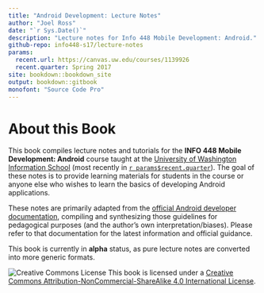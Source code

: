 ```yaml
---
title: "Android Development: Lecture Notes"
author: "Joel Ross"
date: "`r Sys.Date()`"
description: "Lecture notes for Info 448 Mobile Development: Android."
github-repo: info448-s17/lecture-notes
params:
  recent.url: https://canvas.uw.edu/courses/1139926
  recent.quarter: Spring 2017
site: bookdown::bookdown_site
output: bookdown::gitbook
monofont: "Source Code Pro"
---
```


# About this Book {-}
This book compiles lecture notes and tutorials for the **INFO 448 Mobile Development: Android** course taught at the [University of Washington Information School](https://ischool.uw.edu/) (most recently in [`r params$recent.quarter`](`r params$recent.url`)). The goal of these notes is to provide learning materials for students in the course or anyone else who wishes to learn the basics of developing Android applications.

These notes are primarily adapted from the [official Android developer documentation](https://developer.android.com/develop/index.html), compiling and synthesizing those guidelines for pedagogical purposes (and the author's own interpretation/biases). Please refer to that documentation for the latest information and official guidance.

<p class="alert alert-warning">This book is currently in **alpha** status, as pure lecture notes are converted into more generic formats.</p>

![Creative Commons License](img/index/by-nc-sa.png)
This book is licensed under a [Creative Commons Attribution-NonCommercial-ShareAlike 4.0 International License](http://creativecommons.org/licenses/by-nc-sa/4.0/).
